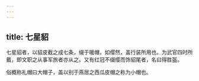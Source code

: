 ```yaml
---
---
---
```

title: 七星貂
---



七星貂者，以貂皮截之成七条，缀于暖帽，如缨然，盖行装所用也。为武官四时所戴，即文职之从事军旅者亦从之。又有红冠不缀缨而饰貂尾者，名曰得胜盔。

俗概称礼帽曰大帽子，盖以别于燕居之西瓜皮帽之称为小帽也。